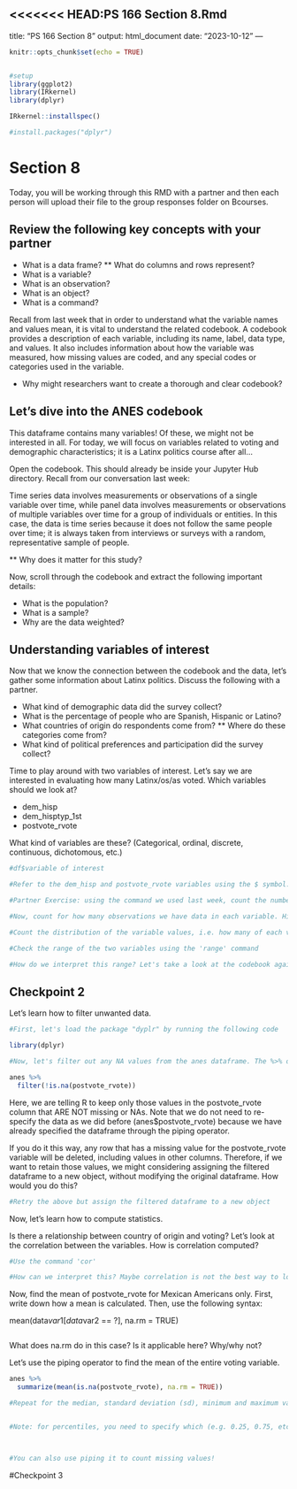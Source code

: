 <<<<<<< HEAD:PS 166 Section 8.Rmd
---
title: "PS 166 Section 8"
output: html_document
date: "2023-10-12"
---

```r
knitr::opts_chunk$set(echo = TRUE)


#setup
library(ggplot2)
library(IRkernel)
library(dplyr)

IRkernel::installspec()

#install.packages("dplyr")
```

# Section 8

Today, you will be working through this RMD with a partner and then each person
will upload their file to the group responses folder on Bcourses.

## Review the following key concepts with your partner

* What is a data frame?
** What do columns and rows represent?
* What is a variable?
* What is an observation?
* What is an object?
* What is a command?


Recall from last week that in order to understand what the variable names and values mean, it is vital to understand the related codebook. A codebook provides a description of each variable, including its name, label, data type, and  values. It also includes information about how the variable was measured, how missing values are coded, and any special codes or categories used in the 
variable. 

* Why might researchers want to create a thorough and clear codebook?

## Let's dive into the ANES codebook

This dataframe contains many variables! Of these, we might not be interested in all. For today, we will focus on variables related to voting and demographic characteristics; it is a Latinx politics course after all...

Open the codebook. This should already be inside your Jupyter Hub directory. Recall from our conversation last week:

Time series data involves measurements or observations of a single variable over time, while panel data involves measurements or observations of multiple variables over time for a group of individuals or entities. In this case, the data is time series because it does not follow the same people over time; it is always taken from interviews or surveys with a random, representative sample of people. 

** Why does it matter for this study?

Now, scroll through the codebook and extract the following important details:

*  What is the population?
*  What is a sample?
*  Why are the data weighted?

## Understanding variables of interest
Now that we know the connection between the codebook and the data, let's gather some information about Latinx politics. Discuss the following with a partner.

* What kind of demographic data did the survey collect?
* What is the percentage of people who are Spanish, Hispanic or Latino?
* What countries of origin do respondents come from?
** Where do these categories come from?
* What kind of political preferences and participation did the survey collect?

Time to play around with two variables of interest. Let's say we are interested in evaluating how many Latinx/os/as voted. Which variables should we look at?

* dem_hisp
* dem_hisptyp_1st
* postvote_rvote

What kind of variables are these? (Categorical, ordinal, discrete, continuous, dichotomous, etc.)

```r
#df$variable of interest

#Refer to the dem_hisp and postvote_rvote variables using the $ symbol. Make sure to load the data first using the 'read.csv("name of file.csv")' command.

#Partner Exercise: using the command we used last week, count the number of NAs we have (1) in the entire dataset, (2) in the "Hispanic type - 1st mention" variable

#Now, count for how many observations we have data in each variable. Hint: use the sum command and is.na, plus the negation sign '!'

#Count the distribution of the variable values, i.e. how many of each value in the range. Use the command 'table' and refer to the specific variable. 

#Check the range of the two variables using the 'range' command

#How do we interpret this range? Let's take a look at the codebook again.

```

## Checkpoint 2

Let's learn how to filter unwanted data.

```r

#First, let's load the package "dyplr" by running the following code

library(dplyr)

#Now, let's filter out any NA values from the anes dataframe. The %>% operator in R comes from the dplyr package and allows you to pipe the output of one function into the input of another function.

anes %>%
  filter(!is.na(postvote_rvote))

```

Here, we are telling R to keep only those values in the postvote_rvote column that ARE NOT missing or NAs. Note that we do not need to re-specify the data as we did before (anes$postvote_rvote) because we have already specified the dataframe through the piping operator.

If you do it this way, any row that has a missing value for the postvote_rvote variable will be deleted, including values in other columns. Therefore, if we want to retain those values, we might considering assigning the filtered dataframe to a new object, without modifying the original dataframe. How
would you do this?

```r
#Retry the above but assign the filtered dataframe to a new object 

```

Now, let's learn how to compute statistics. 

Is there a relationship between country of origin and voting? Let's look at the correlation between the variables. How is correlation computed?

```r
#Use the command 'cor'

#How can we interpret this? Maybe correlation is not the best way to look at the relationship between these two variables.

```

Now, find the mean of postvote_rvote for Mexican Americans only. First, write down how a mean is calculated. Then, use the following syntax:

mean(data$var1[data$var2 == ?], na.rm = TRUE)

```r

```
What does na.rm do in this case? Is it applicable here? Why/why not?


Let's use the piping operator to find the mean of the entire voting variable.

```r

anes %>%
  summarize(mean(is.na(postvote_rvote), na.rm = TRUE))

#Repeat for the median, standard deviation (sd), minimum and maximum value, and #percentiles. Before computing the minimum and maximum, recall that we have already learned one way to do so...


#Note: for percentiles, you need to specify which (e.g. 0.25, 0.75, etc.)



#You can also use piping it to count missing values!


```

#Checkpoint 3
